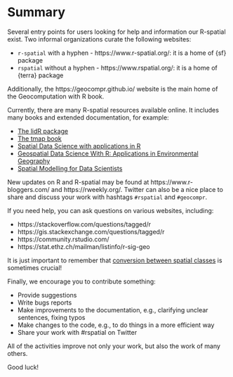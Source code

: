 # Summary {-}

Several entry points for users looking for help and information our R-spatial exist.
Two informal organizations curate the following websites:

- `r-spatial` with a hyphen - https://www.r-spatial.org/: it is a home of {sf} package
- `rspatial` without a hyphen - https://www.rspatial.org/:  it is a home of {terra} package

Additionally, the https://geocompr.github.io/ website is the main home of the Geocomputation with R book.

Currently, there are many R-spatial resources available online.
It includes many books and extended documentation, for example:

- [The lidR package](https://r-lidar.github.io/lidRbook/)
- [The tmap book](https://r-tmap.github.io/)
- [Spatial Data Science with applications in R](https://r-spatial.org/book/)
- [Geospatial Data Science With R: Applications in Environmental Geography](https://www.bookdown.org/mcwimberly/gdswr-book/)
- [Spatial Modelling for Data Scientists](https://gdsl-ul.github.io/san/)

New updates on R and R-spatial may be found at https://www.r-bloggers.com/ and https://rweekly.org/.
Twitter can also be a nice place to share and discuss your work with hashtags `#rspatial` and `#geocompr`.

If you need help, you can ask questions on various websites, including:

- https://stackoverflow.com/questions/tagged/r
- https://gis.stackexchange.com/questions/tagged/r
- https://community.rstudio.com/
- https://stat.ethz.ch/mailman/listinfo/r-sig-geo

It is just important to remember that [conversion between spatial classes](https://geocompr.github.io/post/2021/spatial-classes-conversion/) is sometimes crucial!

Finally, we encourage you to contribute something:

- Provide suggestions 
- Write bugs reports
- Make improvements to the documentation, e.g., clarifying unclear sentences, fixing typos
- Make changes to the code, e.g., to do things in a more efficient way
- Share your work with #rspatial on Twitter

All of the activities improve not only your work, but also the work of many others.

Good luck!
